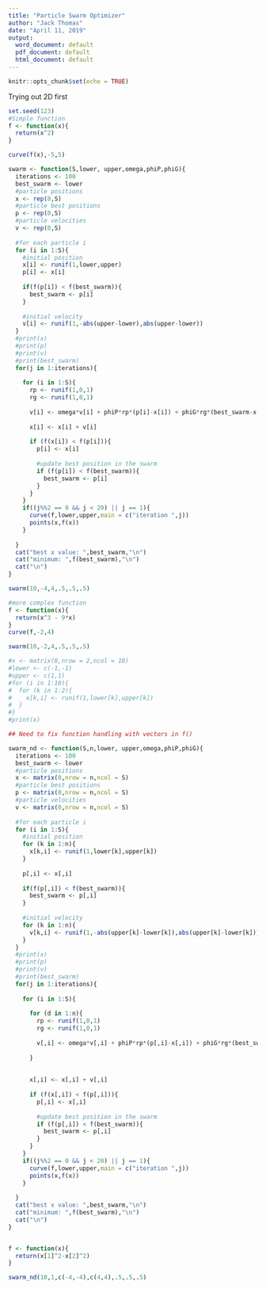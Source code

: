 ```yaml
---
title: "Particle Swarm Optimizer"
author: "Jack Thomas"
date: "April 11, 2019"
output:
  word_document: default
  pdf_document: default
  html_document: default
---
```


```r
knitr::opts_chunk$set(echo = TRUE)
```

Trying out 2D first

```r
set.seed(123)
#Simple function
f <- function(x){
  return(x^2)
}

curve(f(x),-5,5)

swarm <- function(S,lower, upper,omega,phiP,phiG){
  iterations <- 100
  best_swarm <- lower
  #particle positions
  x <- rep(0,S)
  #particle best positions
  p <- rep(0,S)
  #particle velocities
  v <- rep(0,S)
  
  #for each particle i 
  for (i in 1:S){
    #initial position
    x[i] <- runif(1,lower,upper)
    p[i] <- x[i]
    
    if(f(p[i]) < f(best_swarm)){
      best_swarm <- p[i]
    }
    
    #initial velocity
    v[i] <- runif(1,-abs(upper-lower),abs(upper-lower))
  }
  #print(x)
  #print(p)
  #print(v)
  #print(best_swarm)
  for(j in 1:iterations){
    
    for (i in 1:S){
      rp <- runif(1,0,1)
      rg <- runif(1,0,1)
      
      v[i] <- omega*v[i] + phiP*rp*(p[i]-x[i]) + phiG*rg*(best_swarm-x[i])
      
      x[i] <- x[i] + v[i]
      
      if (f(x[i]) < f(p[i])){
        p[i] <- x[i]
        
        #update best position in the swarm
        if (f(p[i]) < f(best_swarm)){
          best_swarm <- p[i]
        }
      }
    }
    if((j%%2 == 0 && j < 20) || j == 1){
      curve(f,lower,upper,main = c("iteration ",j))
      points(x,f(x))
    }
    
  }
  cat("best x value: ",best_swarm,"\n")
  cat("minimum: ",f(best_swarm),"\n")
  cat("\n")
}

swarm(10,-4,4,.5,.5,.5)

#more complex function
f <- function(x){
  return(x^3 - 9*x)
}
curve(f,-2,4)

swarm(10,-2,4,.5,.5,.5)

```



```r

#x <- matrix(0,nrow = 2,ncol = 10) 
#lower <- c(-1,-1)
#upper <- c(1,1)
#for (i in 1:10){
#  for (k in 1:2){
#    x[k,i] <- runif(1,lower[k],upper[k])
#  }
#}
#print(x)

## Need to fix function handling with vectors in f()

swarm_nd <- function(S,n,lower, upper,omega,phiP,phiG){
  iterations <- 100
  best_swarm <- lower
  #particle positions
  x <- matrix(0,nrow = n,ncol = S) 
  #particle best positions
  p <- matrix(0,nrow = n,ncol = S) 
  #particle velocities
  v <- matrix(0,nrow = n,ncol = S) 
  
  #for each particle i 
  for (i in 1:S){
    #initial position
    for (k in 1:n){
      x[k,i] <- runif(1,lower[k],upper[k])
    }
    
    p[,i] <- x[,i]
    
    if(f(p[,i]) < f(best_swarm)){
      best_swarm <- p[,i]
    }
    
    #initial velocity
    for (k in 1:n){
      v[k,i] <- runif(1,-abs(upper[k]-lower[k]),abs(upper[k]-lower[k]))
    }
  }
  #print(x)
  #print(p)
  #print(v)
  #print(best_swarm)
  for(j in 1:iterations){
    
    for (i in 1:S){
      
      for (d in 1:n){
        rp <- runif(1,0,1)
        rg <- runif(1,0,1)
      
        v[,i] <- omega*v[,i] + phiP*rp*(p[,i]-x[,i]) + phiG*rg*(best_swarm-x[,i])
        
      }
      
      
      x[,i] <- x[,i] + v[,i]
      
      if (f(x[,i]) < f(p[,i])){
        p[,i] <- x[,i]
        
        #update best position in the swarm
        if (f(p[,i]) < f(best_swarm)){
          best_swarm <- p[,i]
        }
      }
    }
    if((j%%2 == 0 && j < 20) || j == 1){
      curve(f,lower,upper,main = c("iteration ",j))
      points(x,f(x))
    }
    
  }
  cat("best x value: ",best_swarm,"\n")
  cat("minimum: ",f(best_swarm),"\n")
  cat("\n")
}


f <- function(x){
  return(x[1]^2-x[2]^2)
}

swarm_nd(10,1,c(-4,-4),c(4,4),.5,.5,.5)
```









